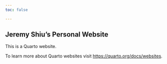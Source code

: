 ```yaml
---
toc: false

---
```


## Jeremy Shiu's Personal Website

This is a Quarto website.

To learn more about Quarto websites visit <https://quarto.org/docs/websites>.



